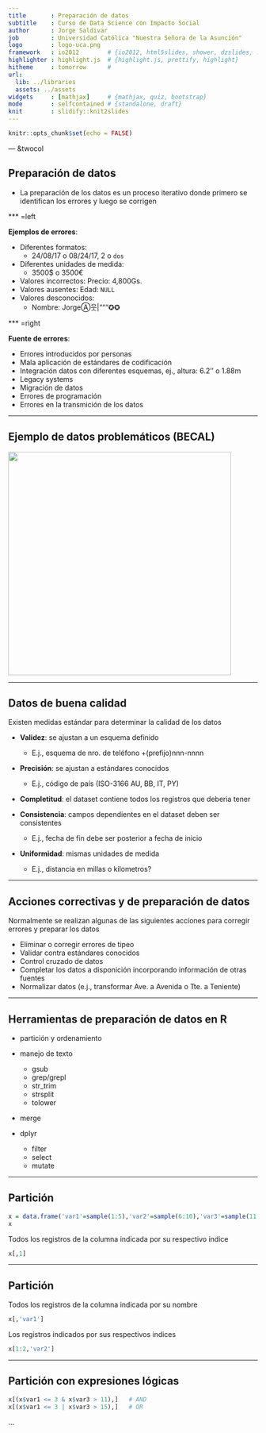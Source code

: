 ```yaml
---
title       : Preparación de datos
subtitle    : Curso de Data Science con Impacto Social
author      : Jorge Saldivar
job         : Universidad Católica "Nuestra Señora de la Asunción"
logo        : logo-uca.png
framework   : io2012        # {io2012, html5slides, shower, dzslides, ...}
highlighter : highlight.js  # {highlight.js, prettify, highlight}
hitheme     : tomorrow      # 
url:
  lib: ../libraries
  assets: ../assets
widgets     : [mathjax]     # {mathjax, quiz, bootstrap}
mode        : selfcontained # {standalone, draft}
knit        : slidify::knit2slides
---
```


```r
knitr::opts_chunk$set(echo = FALSE)
```

--- &twocol 

## Preparación de datos 

* La preparación de los datos es un proceso iterativo donde primero se identifican los errores y luego se corrigen

*** =left

**Ejemplos de errores**:

  - Diferentes formatos: 
    + 24/08/17 o 08/24/17, 2 o `dos`
  - Diferentes unidades de medida: 
    + 3500$ o 3500€
  - Valores incorrectos: Precio: 4,800Gs.
  - Valores ausentes: Edad: `NULL`
  - Valores desconocidos: 
    + Nombre: JorgeⒶ웃|"""✪✪

*** =right

**Fuente de errores**:

  - Errores introducidos por personas
  - Mala aplicación de estándares de codificación
  - Integración datos con diferentes esquemas, ej., altura: 6.2'' o 1.88m
  - Legacy systems
  - Migración de datos
  - Errores de programación
  - Errores en la transmición de los datos

---

## Ejemplo de datos problemáticos (BECAL)

<img class=center src="../assets/img/datos_becal_problemas.png" height=450 />

---

## Datos de buena calidad

Existen medidas estándar para determinar la calidad de los datos

- **Validez**: se ajustan a un esquema definido 
  + E.j., esquema de nro. de teléfono +(prefijo)nnn-nnnn

- **Precisión**: se ajustan a estándares conocidos
  + E.j., código de país (ISO-3166 AU, BB, IT, PY)

- **Completitud**: el dataset contiene todos los registros que deberia tener

- **Consistencia**: campos dependientes en el dataset deben ser consistentes 
  + E.j., fecha de fin debe ser posterior a fecha de inicio

- **Uniformidad**: mismas unidades de medida 
  + E.j., distancia en millas o kilometros?

---

## Acciones correctivas y de preparación de datos

Normalmente se realizan algunas de las siguientes acciones para corregir errores y preparar los datos

- Eliminar o corregir errores de tipeo
- Validar contra estándares conocidos
- Control cruzado de datos
- Completar los datos a disponición incorporando información de otras fuentes
- Normalizar datos (e.j., transformar Ave. a Avenida o Tte. a Teniente)

---

## Herramientas de preparación de datos en R

- partición y ordenamiento

- manejo de texto

  - gsub
  - grep/grepl
  - str_trim
  - strsplit
  - tolower
  
- merge

- dplyr

  - filter
  - select
  - mutate

---

## Partición

```r
x = data.frame('var1'=sample(1:5),'var2'=sample(6:10),'var3'=sample(11:15))
x
```
Todos los registros de la columna indicada por su respectivo indice
```r
x[,1]
```

---

## Partición

Todos los registros de la columna indicada por su nombre
```r
x[,'var1']
```
Los registros indicados por sus respectivos indices
```r
x[1:2,'var2']
```

---

## Partición con expresiones lógicas

```r
x[(x$var1 <= 3 & x$var3 > 11),]   # AND
x[(x$var1 <= 3 | x$var3 > 15),]   # OR
```

...
